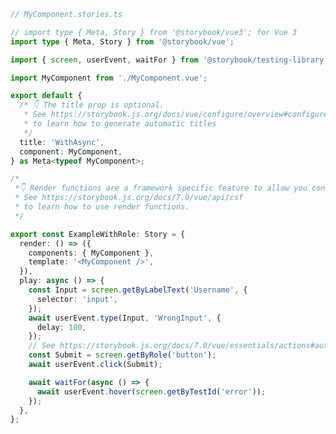 ```ts
// MyComponent.stories.ts

// import type { Meta, Story } from '@storybook/vue3'; for Vue 3
import type { Meta, Story } from '@storybook/vue';

import { screen, userEvent, waitFor } from '@storybook/testing-library';

import MyComponent from './MyComponent.vue';

export default {
  /* 👇 The title prop is optional.
   * See https://storybook.js.org/docs/vue/configure/overview#configure-story-loading
   * to learn how to generate automatic titles
   */
  title: 'WithAsync',
  component: MyComponent,
} as Meta<typeof MyComponent>;

/*
 *👇 Render functions are a framework specific feature to allow you control on how the component renders.
 * See https://storybook.js.org/docs/7.0/vue/api/csf
 * to learn how to use render functions.
 */

export const ExampleWithRole: Story = {
  render: () => ({
    components: { MyComponent },
    template: '<MyComponent />',
  }),
  play: async () => {
    const Input = screen.getByLabelText('Username', {
      selector: 'input',
    });
    await userEvent.type(Input, 'WrongInput', {
      delay: 100,
    });
    // See https://storybook.js.org/docs/7.0/vue/essentials/actions#automatically-matching-args to learn how to setup logging in the Actions panel
    const Submit = screen.getByRole('button');
    await userEvent.click(Submit);

    await waitFor(async () => {
      await userEvent.hover(screen.getByTestId('error'));
    });
  },
};
```